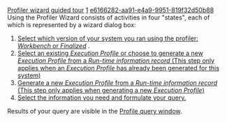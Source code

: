 [[Property:title|Profiler wizard guided tour]]
[[Property:weight|1]]
[[Property:uuid|e6166282-aa91-e4a9-9951-819f32d50b88]]
Using the Profiler Wizard consists of activities in four "states", each of which is represented by a wizard dialog box:

#  [[Select the Compilation mode|Select which version of your system you ran using the profiler: ''Workbench'' or ''Finalized'']] . 
#  [[Reuse or Generate an Execution Profile|Select an existing ''Execution Profile'' or choose to generate a new ''Execution Profile'' from a ''Run-time information record'' (This step only applies when an ''Execution Profile'' has already been generated for this system)]]  
#  [[Select a Run-time information record to generate the Execution Profile|Generate a new ''Execution Profile'' from a ''Run-time information record'' (This step only applies when generating a new ''Execution Profile'')]]  
#  [[Select the information you need and formulate your query|Select the information you need and formulate your query.]]  

Results of your query are visible in the [[Profile query window|Profile query window]].


{{seealso|<br/>
[[Profiling|How to profile a system]]  }}




